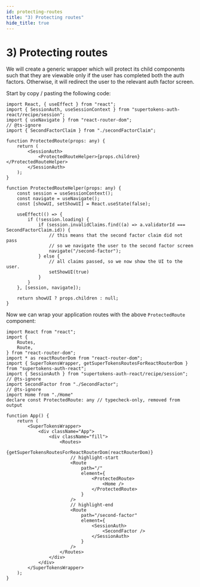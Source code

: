 ```yaml
---
id: protecting-routes
title: "3) Protecting routes"
hide_title: true
---
```



# 3) Protecting routes

<Disclaimer />

We will create a generic wrapper which will protect its child components such that they are viewable only if the user has completed both the auth factors. Otherwise, it will redirect the user to the relevant auth factor screen.

Start by copy / pasting the following code:
```tsx
import React, { useEffect } from "react";
import { SessionAuth, useSessionContext } from "supertokens-auth-react/recipe/session";
import { useNavigate } from "react-router-dom";
// @ts-ignore
import { SecondFactorClaim } from "./secondFactorClaim";

function ProtectedRoute(props: any) {
    return (
        <SessionAuth>
            <ProtectedRouteHelper>{props.children}</ProtectedRouteHelper>
        </SessionAuth>
    );
}

function ProtectedRouteHelper(props: any) {
    const session = useSessionContext();
    const navigate = useNavigate();
    const [showUI, setShowUI] = React.useState(false);

    useEffect(() => {
        if (!session.loading) {
            if (session.invalidClaims.find((a) => a.validatorId === SecondFactorClaim.id)) {
                // this means that the second factor claim did not pass
                // so we navigate the user to the second factor screen
                navigate("/second-factor");
            } else {
                // all claims passed, so we now show the UI to the user.
                setShowUI(true)
            }
        }
    }, [session, navigate]);

    return showUI ? props.children : null;
}
```

Now we can wrap your application routes with the above `ProtectedRoute` component:


```tsx
import React from "react";
import {
    Routes,
    Route,
} from "react-router-dom";
import * as reactRouterDom from "react-router-dom";
import { SuperTokensWrapper, getSuperTokensRoutesForReactRouterDom } from "supertokens-auth-react";
import { SessionAuth } from "supertokens-auth-react/recipe/session";
// @ts-ignore
import SecondFactor from "./SecondFactor";
// @ts-ignore
import Home from "./Home"
declare const ProtectedRoute: any // typecheck-only, removed from output

function App() {
    return (
        <SuperTokensWrapper>
            <div className="App">
                <div className="fill">
                    <Routes>
                        {getSuperTokensRoutesForReactRouterDom(reactRouterDom)}
                        // highlight-start
                        <Route
                            path="/"
                            element={
                                <ProtectedRoute>
                                    <Home />
                                </ProtectedRoute>
                            }
                        />
                        // highlight-end
                        <Route
                            path="/second-factor"
                            element={
                                <SessionAuth>
                                    <SecondFactor />
                                </SessionAuth>
                            }
                        />
                    </Routes>
                </div>
            </div>
        </SuperTokensWrapper>
    );
}
```
